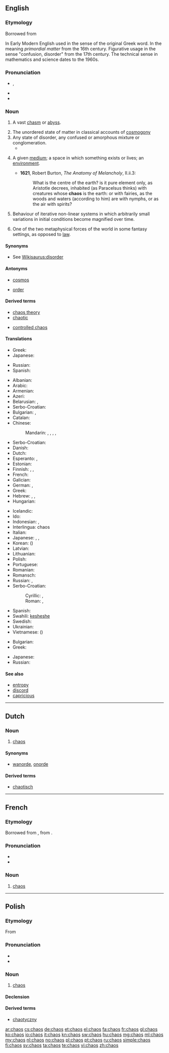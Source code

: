 {{also|Chaos}}
==English==

{{slim-wikipedia|Chaos (disambiguation)}}

===Etymology===
Borrowed from {{etyl|grc|en}} {{term|χάος||vast chasm, void|tr=khaos|lang=grc|sc=polytonic}}

In Early Modern English used in the sense of the original Greek word. In the meaning ''primordial matter'' from the 16th century. Figurative usage in the sense "confusion, disorder" from the 17th century. The technical sense in mathematics and science dates to the 1960s.

===Pronunciation===
* {{IPA|/ˈkeɪ.ɒs/}}, {{X-SAMPA|/keIQs/}}
* {{audio|en-us-chaos.ogg|Audio (US)}}
* {{rhymes|eɪɒs}}

===Noun===
{{en-noun|-|es}}

# {{obsolete}} A vast [[chasm]] or [[abyss]].
# The unordered state of matter in classical accounts of [[cosmogony]]
# Any state of disorder, any confused or amorphous mixture or conglomeration.
#* {{quote-book|title=Adam, the Baby, and the Man from Mars‎|page=54|author=Irwin Edman|year=1977|passage=or out of these chaoses order may be made, out of this ferment a clear wine of life. There are '''chaoses''' that have gone too far for retrieval}}
# {{obsolete|rare}} A given [[medium]]; a space in which something exists or lives; an [[environment]].
#* '''1621''', Robert Burton, ''The Anatomy of Melancholy'', II.ii.3:
#*: What is the centre of the earth? is it pure element only, as Aristotle decrees, inhabited (as Paracelsus thinks) with creatures whose '''chaos''' is the earth: or with fairies, as the woods and waters (according to him) are with nymphs, or as the air with spirits?
# {{mathematics}} Behaviour of iterative non-linear systems in which arbitrarily small variations in initial conditions become magnified over time.
# {{fantasy}} One of the two metaphysical forces of the world in some fantasy settings, as opposed to [[law]].

====Synonyms====
* See [[Wikisaurus:disorder]]

====Antonyms====
* {{sense|classical cosmogony}} [[cosmos]]
* {{sense|state of disorder}} [[order]]

====Derived terms====
{{rel-top|terms derived from chaos}}
* [[chaos theory]]
* [[chaotic]]
{{rel-mid}}
* [[controlled chaos]]
{{rel-bottom}}

====Translations====
{{trans-top|in classical cosmogony}}
* Greek: {{t+|el|χάος|n|tr=cháos}}
* Japanese: {{t-|ja|混沌|tr=こんとん, konton|sc=Jpan}}
{{trans-mid}}
* Russian: {{t+|ru|хаос|m|tr=xáos, xaós|sc=Cyrl}}
* Spanish: {{t+|es|caos}}
{{trans-bottom}}

{{rfc-tsort|duplicate language: Serbo-Croatian}}
{{trans-top|state of disorder}}
* Albanian: {{t-|sq|kaos|m}}
* Arabic: {{t-|ar|فوضى|f|tr=fawDaa|sc=Arab}}
* Armenian: {{t-|hy|քաոս|tr=k'aos}}
* Azeri: {{t-|az|hərc-mərclik}}
* Belarusian: {{t-|be|хаос|m|tr=xaós|sc=Cyrl}}, {{t-|be|хаас|m|tr=xáas|sc=Cyrl}}
* Serbo-Croatian: {{t-|sh|haos|m}}
* Bulgarian: {{t+|bg|хаос|m}},  {{t+|bg|безредие|n}}
* Catalan: {{t-|ca|caos|m}}
* Chinese:
*: Mandarin: {{t|cmn|混沌|tr=hùndùn|sc=Hani}}, {{t|cmn|混亂|sc=Hani}}, {{t|cmn|混乱|tr=hùnluàn|sc=Hani}}, {{t|cmn|渾沌|sc=Hani}}, {{t|cmn|浑沌|tr=húndùn|sc=Hani}}
* Serbo-Croatian: {{t-|sh|haos|m}}
* Danish: {{t-|da|kaos|n}}
* Dutch: {{t+|nl|chaos|m}}
* Esperanto: {{t-|eo|ĥaoso}}, {{t-|eo|kaoso}}
* Estonian: {{t-|et|kaos}}
* Finnish: {{t+|fi|kaaos}}, {{t-|fi|epäjärjestys}}, {{t+|fi|sekasorto}}
* French: {{t+|fr|chaos|m}}
* Galician: {{t+|gl|caos|m}}
* German: {{t+|de|Unordnung|f}}, {{t+|de|Chaos|n}}
* Greek: {{t+|el|χάος|n|tr=cháos}}
* Hebrew: {{t-|he|תוהו|tr=tóhu|sc=Hebr}}, {{t-|he|תוהו ובוהו|tr=tóhu vavóhu|sc=Hebr}}, {{t+|he|כאוס|tr=kéos|sc=Hebr}}
* Hungarian: {{t+|hu|káosz}}
{{trans-mid}}
* Icelandic: {{t-|is|ringulreið|f}}
* Ido: {{t+|io|kaoso}}
* Indonesian: {{t+|id|kekacauan}}, {{t+|id|prahara}}
* Interlingua: chaos
* Italian: {{t+|it|caos|m}}
* Japanese: {{t+|ja|混乱|tr=こんらん, konran|sc=Jpan}}, {{t-|ja|無秩序|tr=むちつじょ, muchitsujo|sc=Jpan}}, {{t-|ja|混沌|tr=こんとん, konton|sc=Jpan}}
* Korean: {{t+|ko|혼돈|tr=hondon|sc=Hang}} ({{t+|ko|混沌|sc=Kore}})
* Latvian: {{t-|lv|haoss|m}}
* Lithuanian: {{t-|lt|chaosas|m}}
* Polish: {{t+|pl|chaos|m}}
* Portuguese: {{t+|pt|caos|m}}
* Romanian: {{t-|ro|haos|n}}
* Romansch: {{t-|rm|caos|m}}
* Russian: {{t+|ru|хаос|m|tr=xáos, xaós|sc=Cyrl}}, {{t+|ru|беспорядок|m|tr=besporjádok|sc=Cyrl}}
* Serbo-Croatian:
*: Cyrillic: {{t-|sh|хаос|m|sc=Cyrl}}, {{qualifier|Serbo-Croatian}} {{t-|sh|каос|m}}
*: Roman: {{t-|sh|haos|m}}, {{qualifier|Serbo-Croatian}} {{t-|sh|kaos|m}}
* Spanish: {{t+|es|caos}}
* Swahili: [[kesheshe]]
* Swedish: {{t+|sv|kaos|n}}
* Ukrainian: {{t-|uk|хаос|m|tr=xaós|sc=Cyrl}}
* Vietnamese: {{t+|vi|hỗn loạn}} ({{t-|vi|混亂}})
{{trans-bottom}}

{{trans-top|mathematics}}
* Bulgarian: {{t+|bg|хаос|m}}
* Greek: {{t+|el|χάος|n|tr=chàos}}
{{trans-mid}}
* Japanese: {{t-|ja|カオス|tr=kaosu}}
* Russian: {{t+|ru|хаос|m|tr=xáos, xaós|sc=Cyrl}}
{{trans-bottom}}

====See also====
* [[entropy]]
* [[discord]]
* [[capricious]]

----

==Dutch==

===Noun===
{{nl-noun|m|-|-}}

# [[#English|chaos]]

====Synonyms====
* [[wanorde]], [[onorde]]

====Derived terms====
* [[chaotisch]]

----

==French==

===Etymology===
Borrowed from {{etyl|la|fr}} {{term|chaos|lang=la}}, from {{etyl|grc|fr}} {{term|χάος|lang=grc}}.

===Pronunciation===
* {{IPA|/kao/|lang=fr}}
* {{audio|Fr-chaos.ogg|Audio}}

===Noun===
{{fr-noun-unc|m}}

# [[#English|chaos]]

----

==Polish==

===Etymology===
From {{etyl|grc|pl}} {{term|χάος||vast chasm, void|tr=khaos|lang=grc|sc=polytonic}}

===Pronunciation===
* {{IPA|/ˈxaɔs̪/|lang=pl}}
* {{audio|Pl-chaos.ogg|Audio}}

===Noun===
{{head|pl|noun|g=m}}

# [[#English|chaos]]

====Declension====
{{pl-decl-noun-sing
|chaos
|chaosu
|chaosowi
|chaos
|chaosem
|chaosie
|chaosie
}}

====Derived terms====
* [[chaotyczny]]

[[ar:chaos]]
[[cs:chaos]]
[[de:chaos]]
[[et:chaos]]
[[el:chaos]]
[[fa:chaos]]
[[fr:chaos]]
[[gl:chaos]]
[[ko:chaos]]
[[io:chaos]]
[[it:chaos]]
[[kn:chaos]]
[[sw:chaos]]
[[hu:chaos]]
[[mg:chaos]]
[[ml:chaos]]
[[my:chaos]]
[[nl:chaos]]
[[no:chaos]]
[[pl:chaos]]
[[pt:chaos]]
[[ru:chaos]]
[[simple:chaos]]
[[fi:chaos]]
[[sv:chaos]]
[[ta:chaos]]
[[te:chaos]]
[[vi:chaos]]
[[zh:chaos]]